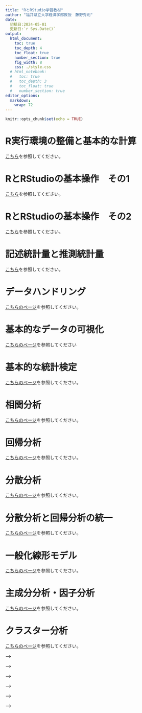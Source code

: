 ```yaml
---
title: "RとRStudio学習教材"
author: "福井県立大学経済学部教授　藤野秀則"
date: 
  初稿日:2024-05-01
  更新日:`r Sys.Date()`
output:
  html_document: 
    toc: true
    toc_depth: 4
    toc_float: true
    number_section: true
    fig_width: 8
    css: ./style.css
  # html_notebook:
  #   toc: true
  #   toc_depth: 3
  #   toc_float: true
  #   number_section: true
editor_options:
  markdown:
    wrap: 72
---
```


```r
knitr::opts_chunk$set(echo = TRUE)
```

# R実行環境の整備と基本的な計算

[こちら](./RText_01_Preparing_REnvironment.html)を参照してください。


# RとRStudioの基本操作　その1
[こちら](./RText_02_BasicUsage.html)を参照してください。


# RとRStudioの基本操作　その2
[こちら](./RText_03_BasicUsage2.html)を参照してください。

# 記述統計量と推測統計量
[こちら](./RText_04_DescriptiveStatistics.html)を参照してください。

# データハンドリング
[こちらのページ](./RText_05_DataHandling.html)を参照してください。

# 基本的なデータの可視化
[こちらのページ](./RText_06_ggplot2_basicUsage.html)を参照してください


# 基本的な統計検定
[こちらのページ](./RText_07_BasicTest.html)を参照してください。
  

# 相関分析

[こちらのページ](./RText_09_Correlation.html)を参照してください。

# 回帰分析
[こちらのページ](./RText_10_Regression.html)を参照してください。

# 分散分析
[こちらのページ](./RText_08_Anova.html)を参照してください。

# 分散分析と回帰分析の統一
[こちらのページ](./RText_11_RegressionAndAnova.html)を参照してください。

# 一般化線形モデル
[こちらのページ](./RText_12_AdvancedRegression.html)を参照してください。

# 主成分分析・因子分析
[こちらのページ](./RText_13_PCA_FA.html)を参照してください。

# クラスター分析
[こちらのページ](./RText_14_ClusterAnalysis.html)を参照してください。

<!--   <!----------------------------- 仕切り -----------------------------------> -->


<!-- # 関係性の分析（2） -->
<!-- ## 一般化線形モデル -->
<!-- ## 混合モデル -->


<!--   <!----------------------------- 仕切り -----------------------------------> -->


<!-- # 共分散構造分析 -->
<!-- ## パス解析 -->
<!-- ## 構造方程式モデリング -->


<!--   <!----------------------------- 仕切り -----------------------------------> -->

<!-- # 主成分分析と因子分析 -->


<!--   <!----------------------------- 仕切り -----------------------------------> -->


<!-- # クラスター分析 -->



<!--   <!----------------------------- 仕切り -----------------------------------> -->


<!-- # テキストマイニング -->


<!--   <!----------------------------- 仕切り -----------------------------------> -->


<!-- # R・RStudioのさらなる活用 -->
<!-- ## プログラムを活用した分析と自作関数の利用 -->
<!-- ## RmarkdownとHTML出力 -->
<!-- ## GitHubとPosit Cloudとの連携 -->
